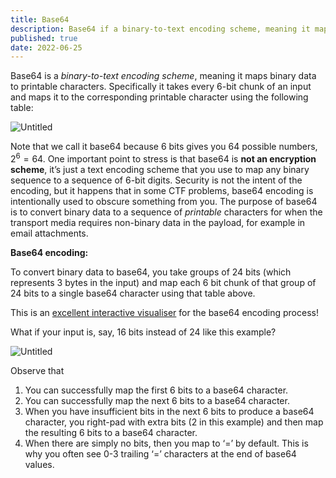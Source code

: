 ```yaml
---
title: Base64
description: Base64 if a binary-to-text encoding scheme, meaning it maps binary data to printable characters.
published: true
date: 2022-06-25
---
```


Base64 is a *binary-to-text encoding scheme*, meaning it maps binary data to printable characters. Specifically it takes every 6-bit chunk of an input and maps it to the corresponding printable character using the following table:

![Untitled](https://s3.us-west-2.amazonaws.com/secure.notion-static.com/ecbb4271-8546-4901-9d1c-9eea0a3a2916/Untitled.png?X-Amz-Algorithm=AWS4-HMAC-SHA256&X-Amz-Content-Sha256=UNSIGNED-PAYLOAD&X-Amz-Credential=AKIAT73L2G45EIPT3X45%2F20220410%2Fus-west-2%2Fs3%2Faws4_request&X-Amz-Date=20220410T013133Z&X-Amz-Expires=86400&X-Amz-Signature=0d77321a861bda6a831f89c4f67d78c6e6e26261c36eaca888e30b1995222d14&X-Amz-SignedHeaders=host&response-content-disposition=filename%20%3D%22Untitled.png%22&x-id=GetObject)

Note that we call it base64 because 6 bits gives you 64 possible numbers, $2^6=64$. One important point to stress is that base64 is **not an encryption scheme**, it’s just a text encoding scheme that you use to map any binary sequence to a sequence of 6-bit digits. Security is not the intent of the encoding, but it happens that in some CTF problems, base64 encoding is intentionally used to obscure something from you. The purpose of base64 is to convert binary data to a sequence of *printable* characters for when the transport media requires non-binary data in the payload, for example in email attachments. 

**Base64 encoding:**

To convert binary data to base64, you take groups of 24 bits (which represents 3 bytes in the input) and map each 6 bit chunk of that group of 24 bits to a single base64 character using that table above.

This is an [excellent interactive visualiser](https://codepen.io/lewistg/pen/MEQbmB) for the base64 encoding process!

What if your input is, say, 16 bits instead of 24 like this example?

![Untitled](https://s3.us-west-2.amazonaws.com/secure.notion-static.com/ba86105e-8d1c-4ffc-9b15-d0f13d78336d/Untitled.png?X-Amz-Algorithm=AWS4-HMAC-SHA256&X-Amz-Content-Sha256=UNSIGNED-PAYLOAD&X-Amz-Credential=AKIAT73L2G45EIPT3X45%2F20220410%2Fus-west-2%2Fs3%2Faws4_request&X-Amz-Date=20220410T013348Z&X-Amz-Expires=86400&X-Amz-Signature=d9430d284e880f636e1ae9e1d01920efbd900e11914fd697cef3c7395176d9b9&X-Amz-SignedHeaders=host&response-content-disposition=filename%20%3D%22Untitled.png%22&x-id=GetObject)

Observe that
1. You can successfully map the first 6 bits to a base64 character.
2. You can successfully map the next 6 bits to a base64 character.
3. When you have insufficient bits in the next 6 bits to produce a base64 character, you right-pad with extra bits (2 in this example) and then map the resulting 6 bits to a base64 character.
4. When there are simply no bits, then you map to ‘=’ by default. This is why you often see 0-3 trailing ‘=’ characters at the end of base64 values.
